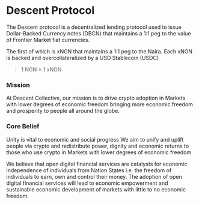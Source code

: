 
# Descent Protocol

<IndentedParagraph>The Descent protocol is a decentralized lending protocol used to issue Dollar-Backed Currency notes (DBCN) that maintains a 1:1 peg to the value of Frontier Market fiat currencies.</IndentedParagraph>


The first of which is xNGN that maintains a 1:1 peg to the Naira. Each xNGN is backed and overcollateralized by a USD Stablecoin (USDC)

> 1 NGN = 1 xNGN
### Mission
<IndentedParagraph>At Descent Collective, our mission is to drive crypto adoption in Markets with lower degrees of economic freedom
bringing more economic freedom and prosperity to people all around the globe.</IndentedParagraph>

### Core Belief
Unity is vital to economic and social progress
We aim to unify and uplift people via crypto and redistribute power, dignity and economic returns to those who use crypto in Markets with lower degrees of economic freedom

We believe that open digital financial services are catalysts for economic independence of individuals from Nation States i.e. the freedom of individuals to earn, own and control their money.
The adoption of open digital financial services will lead to economic empowerment and sustainable economic development of markets with little to no economic freedom.
